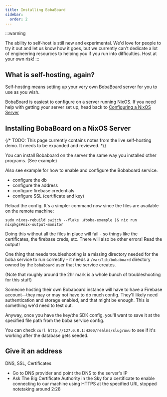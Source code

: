 ```yaml
---
title: Installing BobaBoard
sidebar:
  order: 2
---
```


:::warning

The ability to self-host is still new and experimental. We'd love for people to
try it out and let us know how it goes, but we currently can't dedicate a lot of
engineering resources to helping you if you run into difficulties. Host at your
own risk! :::

## What is self-hosting, again?

Self-hosting means setting up your very own BobaBoard server for you to use as
you wish.

BobaBoard is easiest to configure on a server running NixOS. If you need help
with getting your server set up, head back to
[Configuring a NixOS Server](https://docs.bobaboard.com/docs/users/selfhosting/serversetup)

## Installing BobaBoard on a NixOS Server

{/* TODO: This page currently contains notes from the live self-hosting demo. It needs to be expanded and reviewed. */}

You can install Bobaboard on the server the same way you installed other
programs. (See example)

Also see example for how to enable and configure the Bobaboard service.

- configure the db
- configure the address
- configure firebase credentials
- configure SSL (certificate and key)

Reload the config. It's a simpler command now since the files are available on
the remote machine:

```
sudo nixos-rebuild switch --flake .#boba-example |& nix run nixpkgs#nix-output-monitor
```

Doing this without all the files in place will fail - so things like the
certificates, the firebase creds, etc. There will also be other errors! Read the
output!

One thing that needs troubleshooting is a missing directory needed for the boba
service to run correctly - it needs a `/var/lib/bobaboard` directory owned by
the `bobaboard` user that the service creates.

(Note that roughly around the 2hr mark is a whole bunch of troubleshooting for
this stuff)

Someone hosting their own Bobaboard instance will have to have a Firebase
account—they may or may not have to do much config. They'll likely need
authentication and storage enabled, and that might be enough. This is something
we'd need to test out.

Anyway, once you have the key/the SDK config, you'll want to save it at the
specified file path from the boba service config.

You can check `curl http://127.0.0.1:4200/realms/slug/uwu` to see if it's
working after the database gets seeded.

## Give it an address

DNS, SSL, Certificates

- Go to DNS provider and point the DNS to the server's IP
- Ask The Big Certificate Authority in the Sky for a certificate to enable
  connecting to our machine using HTTPS at the specified URL stopped notetaking
  around 2:28
